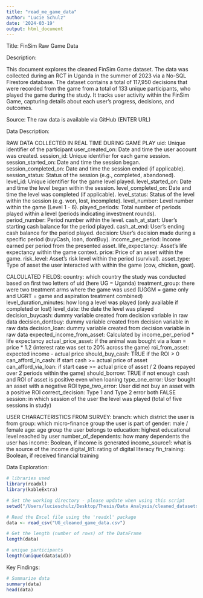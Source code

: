 ```yaml
---
title: "read_me_game_data"
author: "Lucie Schulz"
date: '2024-03-19'
output: html_document
---
```


Title: FinSim Raw Game Data

Description:

This document explores the cleaned FinSim Game dataset. The data was collected during an RCT in Uganda in the summer of 2023 via a No-SQL Firestore database. The dataset contains a total of 117,950 decisions that were recorded from the game from a total of 133 unique participants, who played the game during the study. It tracks user activity within the FinSim Game, capturing details about each user's progress, decisions, and outcomes.

Source: The raw data is available via GitHub (ENTER URL)

Data Description:

RAW DATA COLLECTED IN REAL TIME DURING GAME PLAY
uid: Unique identifier of the participant
user_created_on: Date and time the user account was created.
session_id: Unique identifier for each game session.
session_started_on: Date and time the session began.
session_completed_on: Date and time the session ended (if applicable).
session_status: Status of the session (e.g., completed, abandoned).
level_id: Unique identifier for the game level played.
level_started_on: Date and time the level began within the session.
level_completed_on: Date and time the level was completed (if applicable).
level_status: Status of the level within the session (e.g. won, lost, incomplete).
level_number: Level number within the game (Level 1 - 6).
played_periods: Total number of periods played within a level (periods indicating investment rounds).
period_number: Period number within the level.
cash_at_start: User's starting cash balance for the period played.
cash_at_end: User's ending cash balance for the period played.
decision: User's decision made during a specific period (buyCash, loan, dontBuy).
income_per_period: Income earned per period from the presented asset.
life_expectancy: Asset's life expectancy within the game context.
price: Price of an asset within the game.
risk_level: Asset's risk level within the period (survival).
asset_type: Type of asset the user interacted with within the game (cow, chicken, goat).

CALCULATED FIELDS:
country: which country the study was conducted based on first two letters of uid (here UG = Uganda)
treatment_group: there were two treatment arms where the game was used (UGGM = game only and UGRT = game and aspiration treatment combined)
level_duration_minutes: how long a level was played (only available if completed or lost)
level_date: the date the level was played
decision_buycash: dummy variable created from decision variable in raw data
decision_dontbuy: dummy variable created from decision variable in raw data
decision_loan: dummy variable created from decision variable in raw data
expected_income_from_asset: Calculated by income_per_period * life expectancy
actual_price_asset: if the animal was bought via a loan = price * 1.2 (interest rate was set to 20% across the game)
roi_from_asset: expected income - actual price
should_buy_cash: TRUE if the ROI > 0
can_afford_in_cash: if start cash >= actual price of asset
can_afford_via_loan: if start case >= actual price of asset / 2 (loans repayed over 2 periods within the game)
should_borrow: TRUE if not enough cash and ROI of asset is positive even when loaning
type_one_error: User bought an asset with a negative ROI
type_two_error: User did not buy an asset with a positive ROI
correct_decision: Type 1 and Type 2 error both FALSE
session: in which session of the user the level was played (total of five sessions in study)

USER CHARACTERISTICS FROM SURVEY:
branch: which district the user is from
group: which micro-finance group the user is part of
gender: male / female
age: age group the user belongs to 
education: highest educational level reached by user
number_of_dependents: how many dependents the user has
income: Boolean, if income is generated
income_source1: what is the source of the income
digital_lit1: rating of digital literacy
fin_training: Boolean, if received financial training

Data Exploration:

```r
# libraries used
library(readxl)
library(kableExtra)

# Set the working directory - please update when using this script
setwd("/Users/lucieschulz/Desktop/Thesis/Data Analysis/cleaned_datasets/")

# Read the Excel file using the 'readxl' package
data <- read_csv("UG_cleaned_game_data.csv")

# Get the length (number of rows) of the DataFrame
length(data)

# unique participants
length(unique(data$uid))
```

Key Findings:

```r
# Summarize data
summary(data)
head(data)
```


